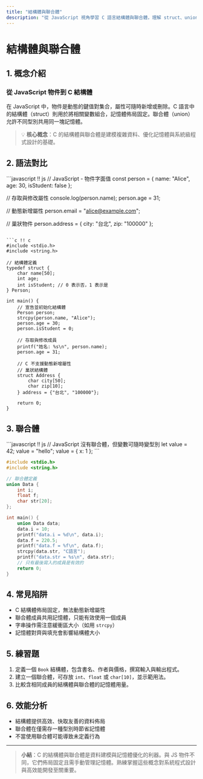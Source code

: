 ```yaml
---
title: "結構體與聯合體"
description: "從 JavaScript 視角學習 C 語言結構體與聯合體，理解 struct、union、記憶體佈局，並對比 JS 物件。"
---
```


# 結構體與聯合體

## 1. 概念介紹

### 從 JavaScript 物件到 C 結構體

在 JavaScript 中，物件是動態的鍵值對集合，屬性可隨時新增或刪除。C 語言中的結構體（struct）則用於將相關變數組合，記憶體佈局固定。聯合體（union）允許不同型別共用同一塊記憶體。

> 💡 **核心概念**：C 的結構體與聯合體是建模複雜資料、優化記憶體與系統級程式設計的基礎。

## 2. 語法對比

<UniversalEditor title="結構體與物件對比" compare={true}>
```javascript !! js
// JavaScript - 物件字面值
const person = {
    name: "Alice",
    age: 30,
    isStudent: false
};

// 存取與修改屬性
console.log(person.name);
person.age = 31;

// 動態新增屬性
person.email = "alice@example.com";

// 巢狀物件
person.address = { city: "台北", zip: "100000" };
```

```c !! c
#include <stdio.h>
#include <string.h>

// 結構體定義
typedef struct {
    char name[50];
    int age;
    int isStudent; // 0 表示否，1 表示是
} Person;

int main() {
    // 宣告並初始化結構體
    Person person;
    strcpy(person.name, "Alice");
    person.age = 30;
    person.isStudent = 0;

    // 存取與修改成員
    printf("姓名: %s\n", person.name);
    person.age = 31;

    // C 不支援動態新增屬性
    // 巢狀結構體
    struct Address {
        char city[50];
        char zip[10];
    } address = {"台北", "100000"};

    return 0;
}
```
</UniversalEditor>

## 3. 聯合體

<UniversalEditor title="聯合體" compare={true}>
```javascript !! js
// JavaScript 沒有聯合體，但變數可隨時變型別
let value = 42;
value = "hello";
value = { x: 1 };
```

```c !! c
#include <stdio.h>
#include <string.h>

// 聯合體定義
union Data {
    int i;
    float f;
    char str[20];
};

int main() {
    union Data data;
    data.i = 10;
    printf("data.i = %d\n", data.i);
    data.f = 220.5;
    printf("data.f = %f\n", data.f);
    strcpy(data.str, "C語言");
    printf("data.str = %s\n", data.str);
    // 只有最後寫入的成員是有效的
    return 0;
}
```
</UniversalEditor>

## 4. 常見陷阱
- C 結構體佈局固定，無法動態新增屬性
- 聯合體成員共用記憶體，只能有效使用一個成員
- 字串操作需注意緩衝區大小（如用 `strcpy`）
- 記憶體對齊與填充會影響結構體大小

## 5. 練習題
1. 定義一個 `Book` 結構體，包含書名、作者與價格，撰寫輸入與輸出程式。
2. 建立一個聯合體，可存放 `int`、`float` 或 `char[10]`，並示範用法。
3. 比較含相同成員的結構體與聯合體的記憶體用量。

## 6. 效能分析
- 結構體提供高效、快取友善的資料佈局
- 聯合體在僅需存一種型別時節省記憶體
- 不當使用聯合體可能導致未定義行為

---

> **小結**：C 的結構體與聯合體是資料建模與記憶體優化的利器。與 JS 物件不同，它們佈局固定且需手動管理記憶體。熟練掌握這些概念對系統程式設計與高效能開發至關重要。 